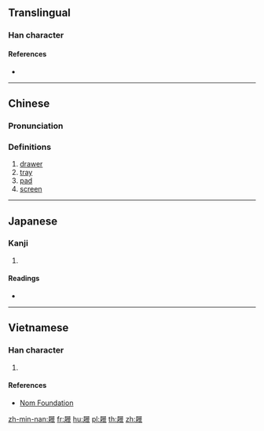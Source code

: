 {{also|屉}}
==Translingual==

===Han character===
{{Han char|rn=44|rad=尸|as=08|sn=11|four=77217|canj=SHOT|ids=⿸尸⿰彳世}}

====References====
* {{Han ref|kx=0302.260|dkj=07735|dj=0600.070|hdz=20977.140|uh=5C5C|ud=23644|bh=B150|bd=45392}}

----

==Chinese==
{{zh-forms|s=屉}}

===Pronunciation===
{{zh-pron
|m=tì
|c=tai3
|c-t=
|g=
|h=pfs=
|j=
|md=
|mn=thoah
|mn-t=
|w=
|x=
|mc=y
|oc=y
|cat=n
}}

===Definitions===
{{zh-hanzi}}

# [[drawer]]
# [[tray]]
# [[pad]]
# [[screen]]

----

==Japanese==

===Kanji===
{{ja-kanji|grade=|rs=尸08}}

# {{defn|lang=ja|sort=尸08}}

====Readings====
* {{ja-readings|on=[[てい]] (tei), [[たい]] (tai)|kun=[[くつしき]] (kutsushiki), [[しきわら]] (shikiwara)}}

----

==Vietnamese==

===Han character===
{{vi-readings|rs=尸08|hanviet=thế}}

# {{defn|lang=vi|sort=尸08}}

====References====
* [http://nomfoundation.org/common/nom_details.php?codepoint=5c5c Nom Foundation]

[[zh-min-nan:屜]]
[[fr:屜]]
[[hu:屜]]
[[pl:屜]]
[[th:屜]]
[[zh:屜]]